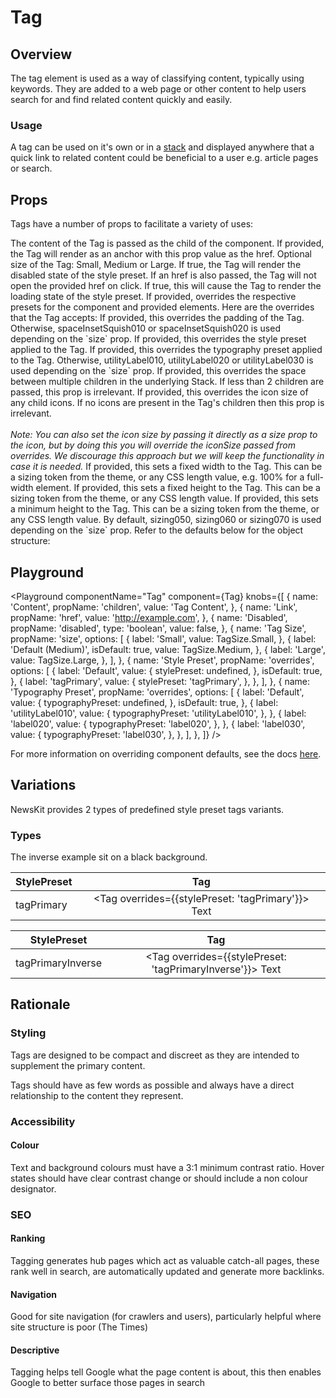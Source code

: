 

# Tag

## Overview

The tag element is used as a way of classifying content, typically using keywords. They are added to a web page or other content to help users search for and find related content quickly and easily.

### Usage

A tag can be used on it's own or in a [stack](/components/stack) and displayed anywhere that a quick link to related content could be beneficial to a user e.g. article pages or search.

## Props

Tags have a number of props to facilitate a variety of uses:

<LegacyBlock marginTop="sizing040">
  <Prop name="children" type="string" required>
    The content of the Tag is passed as the child of the component.
  </Prop>
  <Prop name="href" type="string">
    If provided, the Tag will render as an anchor with this prop value as the
    href.
  </Prop>
  <Prop name="size" type="TagSize" default="Medium">
    Optional size of the Tag: Small, Medium or Large.
  </Prop>
  <Prop name="disabled" type="boolean" default={false}>
    If true, the Tag will render the disabled state of the style preset. If an
    href is also passed, the Tag will not open the provided href on click.
  </Prop>
  <Prop name="loading" type="boolean" default={false}>
    If true, this will cause the Tag to render the loading state of the style
    preset.
  </Prop>
  <Prop name="overrides" type="object">
    If provided, overrides the respective presets for the component and provided elements.
    Here are the overrides that the Tag accepts:
    <Prop name="spaceInset" type="string">
      If provided, this overrides the padding of the Tag. Otherwise,
      spaceInsetSquish010 or spaceInsetSquish020 is used depending on the `size`
      prop.
    </Prop>
    <Prop name="stylePreset" type="MQ<string>">
      If provided, this overrides the style preset applied to the Tag.
    </Prop>
    <Prop name="typographyPreset" type="MQ<string>">
      If provided, this overrides the typography preset applied to the Tag. Otherwise,
      utilityLabel010, utilityLabel020 or utilityLabel030 is used depending on the `size` prop.
    </Prop>
    <Prop name="spaceInline" type="MQ<string>">
      If provided, this overrides the space between multiple children in the
      underlying Stack. If less than 2 children are passed, this prop is
      irrelevant.
    </Prop>
    <Prop name="iconSize" type="string">
      If provided, this overrides the icon size of any child icons. If no icons
      are present in the Tag's children then this prop is irrelevant.
      <br />
      <br />
      <i>Note: You can also set the icon size by passing it directly as a size prop to the icon,
      but by doing this you will override the iconSize passed from overrides.
      We discourage this approach but we will keep the functionality
      in case it is needed.</i>
    </Prop>
    <Prop name="width" type="string">
      If provided, this sets a fixed width to the Tag. This can be a sizing token
      from the theme, or any CSS length value, e.g. 100% for a full-width element.
    </Prop>
    <Prop name="height" type="string">
      If provided, this sets a fixed height to the Tag. This can be a sizing token
      from the theme, or any CSS length value.
    </Prop>
    <Prop name="minHeight" type="string">
      If provided, this sets a minimum height to the Tag. This can be a sizing
      token from the theme, or any CSS length value. By default, sizing050,
      sizing060 or sizing070 is used depending on the `size` prop.
    </Prop>
    Refer to the defaults below for the object structure:
    <CodeFromDefaultPresets componentName="tag" />
  </Prop>
</LegacyBlock>

## Playground

<Playground
  componentName="Tag"
  component={Tag}
  knobs={[
    {
      name: 'Content',
      propName: 'children',
      value: 'Tag Content',
    },
    {
      name: 'Link',
      propName: 'href',
      value: 'http://example.com',
    },
    {
      name: 'Disabled',
      propName: 'disabled',
      type: 'boolean',
      value: false,
    },
    {
      name: 'Tag Size',
      propName: 'size',
      options: [
        {
          label: 'Small',
          value: TagSize.Small,
        },
        {
          label: 'Default (Medium)',
          isDefault: true,
          value: TagSize.Medium,
        },
        {
          label: 'Large',
          value: TagSize.Large,
        },
      ],
    },
    {
      name: 'Style Preset',
      propName: 'overrides',
      options: [
        {
          label: 'Default',
          value: {
            stylePreset: undefined,
          },
          isDefault: true,
        },
        {
          label: 'tagPrimary',
          value: {
            stylePreset: 'tagPrimary',
          },
        },
      ],
    },
    {
      name: 'Typography Preset',
      propName: 'overrides',
      options: [
        {
          label: 'Default',
          value: {
            typographyPreset: undefined,
          },
          isDefault: true,
        },
        {
          label: 'utilityLabel010',
          value: {
            typographyPreset: 'utilityLabel010',
          },
        },
        {
          label: 'label020',
          value: {
            typographyPreset: 'label020',
          },
        },
        {
          label: 'label030',
          value: {
            typographyPreset: 'label030',
          },
        },
      ],
    },
  ]}
/>

For more information on overriding component defaults, see the docs [here](/theming/component-defaults).


## Variations

NewsKit provides 2 types of predefined style preset tags variants.

### Types

The inverse example sit on a black background.

| StylePreset           |  Tag                                                                          | 
| -------------- | :------------------------------------------------------------------------------: |
| tagPrimary          |  <Tag overrides={{stylePreset: 'tagPrimary'}}> Text </Tag>     | 

<LegacyBlock backgroundColor="neutral080" display="inline-block">

  | StylePreset   |  Tag                                                                    | 
| -------------- | :------------------------------------------------------------------------------: |
| tagPrimaryInverse       |  <Tag overrides={{stylePreset: 'tagPrimaryInverse'}}> Text </Tag>       |
 </LegacyBlock> 

## Rationale

### Styling

Tags are designed to be compact and discreet as they are intended to supplement the primary content.

Tags should have as few words as possible and always have a direct relationship to the content they represent.

### Accessibility

#### Colour

Text and background colours must have a 3:1 minimum contrast ratio.
Hover states should have clear contrast change or should include a non colour designator.

### SEO

#### Ranking

Tagging generates hub pages which act as valuable catch-all pages, these rank well in search, are automatically updated and generate more backlinks.

#### Navigation

Good for site navigation (for crawlers and users), particularly helpful where site structure is poor (The Times)

#### Descriptive

Tagging helps tell Google what the page content is about, this then enables Google to better surface those pages in search
